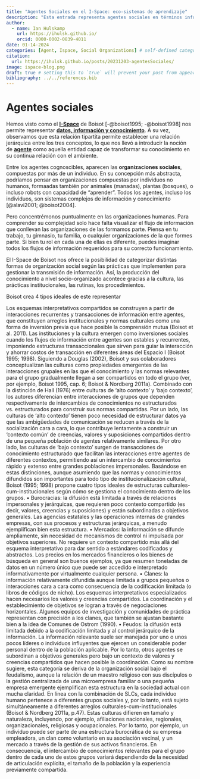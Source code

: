 ```yaml
---
title: "Agentes Sociales en el I-Space: eco-sistemas de aprendizaje"
description: "Esta entrada representa agentes sociales en términos informacionales utilizado el I-Space."
author:
  - name: Ian Hulskamp
    url: https://ihulsk.github.io/
    orcid: 0000-0002-0839-4011
date: 01-14-2024
categories: [Agent, Ispace, Social Organizations] # self-defined categories
citation: 
  url: https://ihulsk.github.io/posts/20231203-agentesSociales/ 
image: ispace-blog.png
draft: true # setting this to `true` will prevent your post from appearing on your listing page until you're ready!
bibliography: ../../references.bib
---
```


# Agentes sociales

Hemos visto como el [**I-Space**](../20231027-ispaceBasics/index.qmd) de Boisot [-@boisot1995; -@boisot1998] nos permite representar [**datos, información y conocimiento**](../20231111-dataInformationKnowledge/index.qmd). A su vez, observamos que esta relación tipartita permite establecer una relación jerárquica entre los tres conceptos, lo que nos llevó a introducir la noción de [**agente**](../20231111-dataInformationKnowledge/index.qmd) como aquella entidad capaz de transformar su conocimiento en su continua relación con el ambiente.  

Entre los agentes cognoscibles, aparecen las **organizaciones sociales**, compuestas por más de un individuo. En su concepción más abstracta, podríamos pensar en organizaciones compuestas por individuos no humanos, formaadas también por animales (manadas), plantas (bosques), o incluso robots con capacidad de "aprender". Todos los agentes, incluso los individuos, son sistemas complejos de información y conocimiento [@alavi2001; @boisot2004].

Pero concentrémonos puntualmente en las organizaciones humanas. Para comprender su complejidad solo hace falta visualizar el flujo de información que conllevan las organizaciones de las formamos parte. Piensa en tu trabajo, tu gimnasio, tu familia, o cualquier organizaciones de la que formes parte. Si bien tu rol en cada una de ellas es diferente, puedes imaginar todos los flujos de información requeridos para su correcto funcionamiento.

<!-- No viene al caso, pero por supuesto podríamos aplicar el mismo razonamiento para justificar el interés en los individuos y sus componentes, es decir sistemas de órganos, cada uno de los cuales está formado por una infinidad de células.  -->

El I-Space de Boisot nos ofrece la posibilidad de categorizar distintas formas de organización social según las prácticas que implementen para gestionar la transmisión de información. Así, la producción del conocimiento a nivel socio-organizado acontece gracias a la cultura, las prácticas institucionales, las rutinas, los procedimientos. 

Boisot crea 4 tipos ideales de este representar 


Los esquemas interpretativos compartidos se construyen a partir de interacciones recurrentes y transacciones de información entre agentes, que constituyen arreglos institucionales y normas culturales como una forma de inversión previa que hace posible la comprensión mutua (Boisot et al. 2011). Las instituciones y la cultura emergen como inversiones sociales cuando los flujos de información entre agentes son estables y recurrentes, imponiendo estructuras transaccionales que sirven para guiar la interacción y ahorrar costos de transacción en diferentes áreas del Espacio I (Boisot 1995; 1998).
Siguiendo a Douglas (2002), Boisot y sus colaboradores conceptualizan las culturas como propiedades emergentes de las interacciones grupales en las que el conocimiento y las normas relevantes para el grupo gradualmente llegan a ser compartidos en todo el grupo (ver, por ejemplo, Boisot 1995, cap. 6; Boisot & Nordberg 2011a). Combinado con la distinción de Hall (1976) entre culturas de 'alto contexto' y 'bajo contexto', los autores diferencian entre interacciones de grupos que dependen respectivamente de intercambios de conocimientos no estructurados vs. estructurados para construir sus normas compartidas. Por un lado, las culturas de 'alto contexto' tienen poco necesidad de estructurar datos ya que las ambigüedades de comunicación se reducen a través de la socialización cara a cara, lo que contribuye lentamente a construir un 'contexto común' de creencias, valores y suposiciones compartidos dentro de una pequeña población de agentes relativamente similares. Por otro lado, las culturas de 'bajo contexto' surgen de transacciones de conocimiento estructurado que facilitan las interacciones entre agentes de diferentes contextos, permitiendo así un intercambio de conocimientos rápido y extenso entre grandes poblaciones impersonales. Basándose en estas distinciones, aunque asumiendo que las normas y conocimientos difundidos son importantes para todo tipo de institucionalización cultural, Boisot (1995; 1998) propone cuatro tipos ideales de estructuras culturales-cum-institucionales según cómo se gestiona el conocimiento dentro de los grupos.
• Burocracias: la difusión está limitada a través de relaciones impersonales y jerárquicas, que requieren poco contexto compartido (es decir, valores, creencias y suposiciones) y están subordinadas a objetivos generales. Las agencias estatales y las operaciones internas de grandes empresas, con sus procesos y estructuras jerárquicas, a menudo ejemplifican bien esta estructura.
• Mercados: la información se difunde ampliamente, sin necesidad de mecanismos de control ni impulsada por objetivos superiores. No requiere un contexto compartido más allá del esquema interpretativo para dar sentido a estándares codificados y abstractos. Los precios en los mercados financieros o los bienes de búsqueda en general son buenos ejemplos, ya que resumen toneladas de datos en un número único que puede ser accedido e interpretado informativamente por virtualmente cualquier persona.
• Clanes: la información relativamente difundida aunque limitada a grupos pequeños o interacciones cara a cara como consecuencia de la codificación limitada (o libros de códigos de nicho). Los esquemas interpretativos especializados hacen necesarios los valores y creencias compartidos. La coordinación y el establecimiento de objetivos se logran a través de negociaciones horizontales. Algunos equipos de investigación y comunidades de práctica representan con precisión a los clanes, que también se ajustan bastante bien a la idea de Comunes de Ostrom (1990).
• Feudos: la difusión está limitada debido a la codificación limitada y al control jerárquico de la información. La información relevante suele ser manejada por uno o unos pocos líderes o individuos influyentes que ejercen un considerable poder personal dentro de la población aplicable. Por lo tanto, otros agentes se subordinan a objetivos generales pero bajo un contexto de valores y creencias compartidos que hacen posible la coordinación. Como su nombre sugiere, esta categoría se deriva de la organización social bajo el feudalismo, aunque la relación de un maestro religioso con sus discípulos o la gestión centralizada de una microempresa familiar o una pequeña empresa emergente ejemplifican esta estructura en la sociedad actual con mucha claridad.
En línea con la combinación de SLCs, cada individuo humano pertenece a diferentes grupos sociales y, por lo tanto, está sujeto simultáneamente a diferentes arreglos culturales-cum-institucionales (Boisot & Nordberg 2011a, p.47). Estas culturas difieren en tamaño y naturaleza, incluyendo, por ejemplo, afiliaciones nacionales, regionales, organizacionales, religiosas y ocupacionales. Por lo tanto, por ejemplo, un individuo puede ser parte de una estructura burocrática de su empresa empleadora, un clan como voluntario en su asociación vecinal, y un mercado a través de la gestión de sus activos financieros. En consecuencia, el intercambio de conocimientos relevantes para el grupo dentro de cada uno de estos grupos variará dependiendo de la necesidad de articulación explícita, el tamaño de la población y la experiencia previamente compartida.